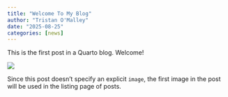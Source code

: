 ```yaml
---
title: "Welcome To My Blog"
author: "Tristan O'Malley"
date: "2025-08-25"
categories: [news]
---
```


This is the first post in a Quarto blog. Welcome!

![](thumbnail.jpg)

Since this post doesn't specify an explicit `image`, the first image in the post will be used in the listing page of posts.
